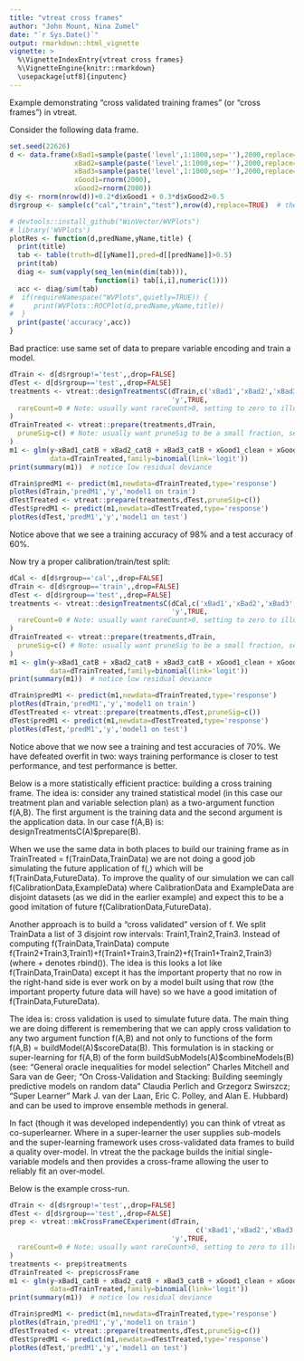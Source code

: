 ```yaml
---
title: "vtreat cross frames"
author: "John Mount, Nina Zumel"
date: "`r Sys.Date()`"
output: rmarkdown::html_vignette
vignette: >
  %\VignetteIndexEntry{vtreat cross frames}
  %\VignetteEngine{knitr::rmarkdown}
  \usepackage[utf8]{inputenc}
---
```


Example demonstrating "cross validated training frames" (or "cross frames") in vtreat.

Consider the following data frame.

```r
set.seed(22626)
d <- data.frame(xBad1=sample(paste('level',1:1000,sep=''),2000,replace=TRUE),
                xBad2=sample(paste('level',1:1000,sep=''),2000,replace=TRUE),
                xBad3=sample(paste('level',1:1000,sep=''),2000,replace=TRUE),
                xGood1=rnorm(2000),
                xGood2=rnorm(2000))
d$y <- rnorm(nrow(d))+0.2*d$xGood1 + 0.3*d$xGood2>0.5
d$rgroup <- sample(c("cal","train","test"),nrow(d),replace=TRUE)  # the random group used for splitting the data set, not a variable.

# devtools::install_github("WinVector/WVPlots")
# library('WVPlots')
plotRes <- function(d,predName,yName,title) {
  print(title)
  tab <- table(truth=d[[yName]],pred=d[[predName]]>0.5)
  print(tab)
  diag <- sum(vapply(seq_len(min(dim(tab))),
                     function(i) tab[i,i],numeric(1)))
  acc <- diag/sum(tab)
#  if(requireNamespace("WVPlots",quietly=TRUE)) {
#     print(WVPlots::ROCPlot(d,predName,yName,title))
#  }
  print(paste('accuracy',acc))
}
```

Bad practice: use same set of data to prepare variable encoding and train a model.

```r
dTrain <- d[d$rgroup!='test',,drop=FALSE]
dTest <- d[d$rgroup=='test',,drop=FALSE]
treatments <- vtreat::designTreatmentsC(dTrain,c('xBad1','xBad2','xBad3','xGood1','xGood2'),
                                        'y',TRUE,
  rareCount=0 # Note: usually want rareCount>0, setting to zero to illustrate problem
)
dTrainTreated <- vtreat::prepare(treatments,dTrain,
  pruneSig=c() # Note: usually want pruneSig to be a small fraction, setting to null to illustrate problem
)
m1 <- glm(y~xBad1_catB + xBad2_catB + xBad3_catB + xGood1_clean + xGood2_clean,
          data=dTrainTreated,family=binomial(link='logit'))
print(summary(m1))  # notice low residual deviance

dTrain$predM1 <- predict(m1,newdata=dTrainTreated,type='response')
plotRes(dTrain,'predM1','y','model1 on train')
dTestTreated <- vtreat::prepare(treatments,dTest,pruneSig=c())
dTest$predM1 <- predict(m1,newdata=dTestTreated,type='response')
plotRes(dTest,'predM1','y','model1 on test')
```

Notice above that we see a training accuracy of 98% and a test accuracy of 60%.

Now try a proper calibration/train/test split:

```r
dCal <- d[d$rgroup=='cal',,drop=FALSE]
dTrain <- d[d$rgroup=='train',,drop=FALSE]
dTest <- d[d$rgroup=='test',,drop=FALSE]
treatments <- vtreat::designTreatmentsC(dCal,c('xBad1','xBad2','xBad3','xGood1','xGood2'),
                                        'y',TRUE,
  rareCount=0 # Note: usually want rareCount>0, setting to zero to illustrate problem
)
dTrainTreated <- vtreat::prepare(treatments,dTrain,
  pruneSig=c() # Note: usually want pruneSig to be a small fraction, setting to null to illustrate problem
)
m1 <- glm(y~xBad1_catB + xBad2_catB + xBad3_catB + xGood1_clean + xGood2_clean,
          data=dTrainTreated,family=binomial(link='logit'))
print(summary(m1))  # notice low residual deviance

dTrain$predM1 <- predict(m1,newdata=dTrainTreated,type='response')
plotRes(dTrain,'predM1','y','model1 on train')
dTestTreated <- vtreat::prepare(treatments,dTest,pruneSig=c())
dTest$predM1 <- predict(m1,newdata=dTestTreated,type='response')
plotRes(dTest,'predM1','y','model1 on test')
```

Notice above that we now see a training and test accuracies of 70%.  We have defeated overfit in two: ways training performance is closer to test performance, and test performance is better.

Below is a more statistically efficient practice: building a cross training frame.  The idea is: consider any trained statistical model (in this case our treatment plan and variable selection plan) as a two-argument function f(A,B).  The first argument is the training data and the second argument is the application data.  In our case f(A,B) is: designTreatmentsC(A)\$prepare(B).

When we use the same data in both places to build our training frame as in TrainTreated = f(TrainData,TrainData) we are not doing a good job simulating the future application of f(,) which will be f(TrainData,FutureData).  To improve the quality of our simulation we can call f(CalibrationData,ExampleData) where CalibrationData and ExampleData are disjoint datasets (as we did in the earlier example) and expect this to be a good imitation of future f(CalibrationData,FutureData).

Another approach is to build a "cross validated" version of f.  We split TrainData a list of 3 disjoint row intervals: Train1,Train2,Train3.  Instead of computing f(TrainData,TrainData) compute f(Train2+Train3,Train1)+f(Train1+Train3,Train2)+f(Train1+Train2,Train3) (where + denotes rbind()).  The idea is this looks a lot like f(TrainData,TrainData) except it has the important property that no row in the right-hand side is ever work on by a model built using that row (the important property future data will have) so we have a good imitation of f(TrainData,FutureData).

The idea is: cross validation is used to simulate future data.  The main thing we are doing different is remembering that we can apply cross validation to any two argument function f(A,B) and not only to functions of the form f(A,B) = buildModel(A)\$scoreData(B).  This formulation is in stacking or super-learning for f(A,B) of the form buildSubModels(A)\$combineModels(B) (see: "General oracle inequalities for model
selection" Charles Mitchell and Sara van de Geer; "On Cross-Validation and Stacking:
Building seemingly predictive models on random data" Claudia Perlich and Grzegorz Swirszcz; "Super Learner" Mark J. van der Laan, Eric C. Polley, and Alan E. Hubbard) and can be used to improve ensemble methods in general.

In fact (though it was developed independently) you can think of vtreat as co-superlearner.  Where in a super-learner the user supplies sub-models and the super-learning framework uses cross-validated data frames to build a quality over-model.   In vtreat the the package builds the initial single-variable models and then provides a cross-frame allowing the user to reliably fit an over-model.


Below is the example cross-run.

```r
dTrain <- d[d$rgroup!='test',,drop=FALSE]
dTest <- d[d$rgroup=='test',,drop=FALSE]
prep <- vtreat::mkCrossFrameCExperiment(dTrain,
                                              c('xBad1','xBad2','xBad3','xGood1','xGood2'),
                                        'y',TRUE,
  rareCount=0 # Note: usually want rareCount>0, setting to zero to illustrate problem
)
treatments <- prep$treatments
dTrainTreated <- prep$crossFrame
m1 <- glm(y~xBad1_catB + xBad2_catB + xBad3_catB + xGood1_clean + xGood2_clean,
          data=dTrainTreated,family=binomial(link='logit'))
print(summary(m1))  # notice low residual deviance

dTrain$predM1 <- predict(m1,newdata=dTrainTreated,type='response')
plotRes(dTrain,'predM1','y','model1 on train')
dTestTreated <- vtreat::prepare(treatments,dTest,pruneSig=c())
dTest$predM1 <- predict(m1,newdata=dTestTreated,type='response')
plotRes(dTest,'predM1','y','model1 on test')
```

